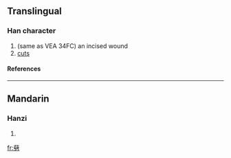 ==Translingual==
===Han character===
{{Han char|rn=18|rad=刀|as=17|sn=19|four=|canj=廿十尸竹 (TJSH)}}
# (same as VEA 34FC) an incised wound
# [[cuts]]
====References====
{{Han ref|kx=0145.350|hdz=10362.150|uh=3511|ud=13585}}

----
==Mandarin==
===Hanzi===
{{cmn-hanzi|pin=[[chì]] ([[chi4]]), [[dào]] ([[dao4]]), [[qì]] ([[qi4]]), [[shùi]] ([[shui4]])|wg=ch'ih<sup>4</sup>, tao<sup>4</sup>, ch'i<sup>4</sup>, shui<sup>4</sup>}}
# {{defn|Mandarin}}

[[fr:㔑]]